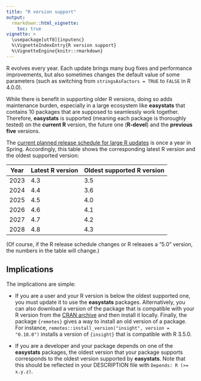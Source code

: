 ```yaml
---
title: "R version support"
output: 
  rmarkdown::html_vignette:
    toc: true
vignette: >
  \usepackage[utf8]{inputenc}
  %\VignetteIndexEntry{R version support}
  %\VignetteEngine{knitr::rmarkdown}
---
```


R evolves every year. Each update brings many bug fixes and performance 
improvements, but also sometimes changes the default value of some parameters
(such as switching from `stringsAsFactors = TRUE` to `FALSE` in R 4.0.0).

While there is benefit in supporting older R versions, doing so adds 
maintenance burden, especially in a large ecosystem like **easystats** that
contains 10 packages that are supposed to seamlessly work together. Therefore,
**easystats** is supported (meaning each package is thoroughly tested) on the
**current R** version, the future one (**R-devel**) and the **previous five**
versions.

The [current planned release schedule for large R updates](https://developer.r-project.org/) 
is once a year in Spring. Accordingly, this table shows the corresponding latest
R version and the oldest supported version:

| Year | Latest R version | Oldest supported R version |
|------|------------------|----------------------------|
| 2023 | 4.3              | 3.5                        |
| 2024 | 4.4              | 3.6                        |
| 2025 | 4.5              | 4.0                        |
| 2026 | 4.6              | 4.1                        |
| 2027 | 4.7              | 4.2                        |
| 2028 | 4.8              | 4.3                        |

(Of course, if the R release schedule changes or R releases a "5.0" version, the
numbers in the table will change.)

## Implications

The implications are simple:

* If you are a user and your R version is below the oldest supported one, you
  must update it to use the **easystats** packages. Alternatively, you can
  also download a version of the package that is compatible with your R version
  from the [CRAN archive](https://cran.r-project.org/src/contrib/Archive/) and
  then install it locally. Finally, the package `{remotes}` gives a way to install
  an old version of a package. For instance, 
  `remotes::install_version("insight", version = "0.10.0")` installs a version
  of `{insight}` that is compatible with R 3.5.0.

* If you are a developer and your package depends on one of the **easystats**
  packages, the oldest version that your package supports corresponds to the 
  oldest version supported by **easystats**. Note that this should be reflected
  in your DESCRIPTION file with `Depends: R (>= x.y.z)`.
